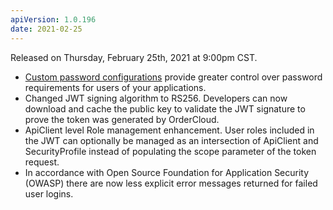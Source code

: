 ```yaml
---
apiVersion: 1.0.196
date: 2021-02-25
---
```


Released on Thursday, February 25th, 2021 at 9:00pm CST.

- [Custom password configurations](/main-concepts/password-configuration) provide greater control over password requirements for users of your applications.
- Changed JWT signing algorithm to RS256. Developers can now download and cache the public key to validate the JWT signature to prove the token was generated by OrderCloud.
- ApiClient level Role management enhancement. User roles included in the JWT can optionally be managed as an intersection of ApiClient and SecurityProfile instead of populating the scope parameter of the token request.
- In accordance with Open Source Foundation for Application Security (OWASP) there are now less explicit error messages returned for failed user logins.